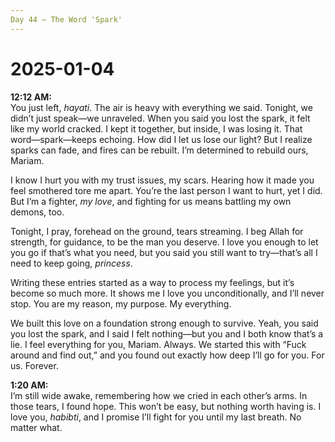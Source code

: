 ```yaml
---
Day 44 – The Word 'Spark'
---
```


# 2025-01-04

**12:12 AM:**  
You just left, *hayati*. The air is heavy with everything we said. Tonight, we didn’t just speak—we unraveled. When you said you lost the spark, it felt like my world cracked. I kept it together, but inside, I was losing it. That word—spark—keeps echoing. How did I let us lose our light? But I realize sparks can fade, and fires can be rebuilt. I’m determined to rebuild ours, Mariam.

I know I hurt you with my trust issues, my scars. Hearing how it made you feel smothered tore me apart. You’re the last person I want to hurt, yet I did. But I’m a fighter, *my love*, and fighting for us means battling my own demons, too.

Tonight, I pray, forehead on the ground, tears streaming. I beg Allah for strength, for guidance, to be the man you deserve. I love you enough to let you go if that’s what you need, but you said you still want to try—that’s all I need to keep going, *princess*.

Writing these entries started as a way to process my feelings, but it’s become so much more. It shows me I love you unconditionally, and I’ll never stop. You are my reason, my purpose. My everything.

We built this love on a foundation strong enough to survive. Yeah, you said you lost the spark, and I said I felt nothing—but you and I both know that’s a lie. I feel everything for you, Mariam. Always. We started this with “Fuck around and find out,” and you found out exactly how deep I’ll go for you. For us. Forever.

**1:20 AM:**  
I’m still wide awake, remembering how we cried in each other’s arms. In those tears, I found hope. This won’t be easy, but nothing worth having is. I love you, *habibti*, and I promise I’ll fight for you until my last breath. No matter what.
